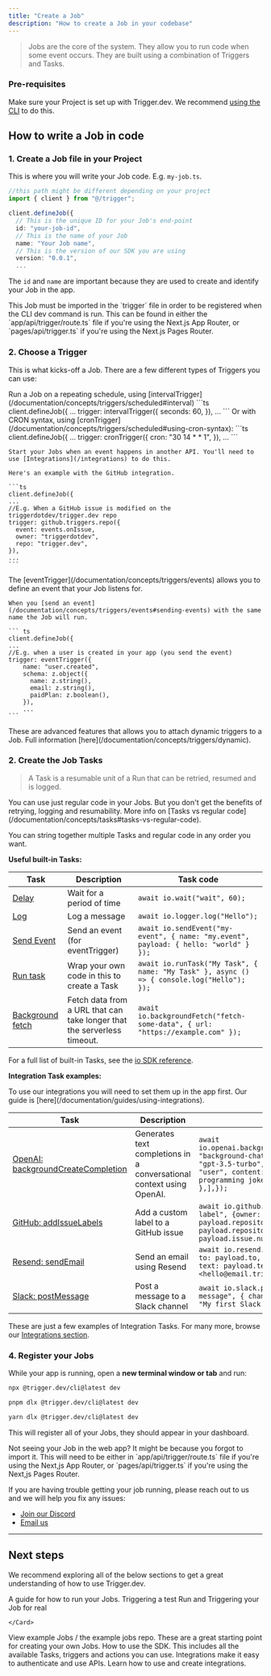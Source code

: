 ```yaml
---
title: "Create a Job"
description: "How to create a Job in your codebase"
---
```


> Jobs are the core of the system. They allow you to run code when some event occurs. They are built using a combination of Triggers and Tasks.

### Pre-requisites

Make sure your Project is set up with Trigger.dev. We recommend [using the CLI](/documentation/quickstart) to do this.

## How to write a Job in code

### 1. Create a Job file in your Project

This is where you will write your Job code. E.g. `my-job.ts`.

```ts
//this path might be different depending on your project
import { client } from "@/trigger";

client.defineJob({
  // This is the unique ID for your Job's end-point
  id: "your-job-id",
  // This is the name of your Job
  name: "Your Job name",
  // This is the version of our SDK you are using
  version: "0.0.1",
  ...
```

The `id` and `name` are important because they are used to create and identify your Job in the app.

<Note>
  This Job must be imported in the `trigger` file in order to be registered when
  the CLI dev command is run. This can be found in either the
  `app/api/trigger/route.ts` file if you're using the Next.js App Router, or
  `pages/api/trigger.ts` if you're using the Next.js Pages Router.
</Note>

### 2. Choose a Trigger

This is what kicks-off a Job. There are a few different types of Triggers you can use:

<Tabs>
  <Tab title="Scheduled">
    Run a Job on a repeating schedule, using [intervalTrigger](/documentation/concepts/triggers/scheduled#interval)
    ```ts
    client.defineJob({
    ...
    trigger: intervalTrigger({
        seconds: 60,
      }),
    ...
    ```
    Or with CRON syntax, using [cronTrigger](/documentation/concepts/triggers/scheduled#using-cron-syntax):
    ```ts
    client.defineJob({
    ...
    trigger: cronTrigger({
        cron: "30 14 * * 1",
      }),
    ...
    ```
  </Tab>
  <Tab title="Webhook">

    Start your Jobs when an event happens in another API. You'll need to use [Integrations](/integrations) to do this.

    Here's an example with the GitHub integration.

    ```ts
    client.defineJob({
    ...
    //E.g. When a GitHub issue is modified on the triggerdotdev/trigger.dev repo
    trigger: github.triggers.repo({
      event: events.onIssue,
      owner: "triggerdotdev",
      repo: "trigger.dev",
    }),
    ...
    ```

  </Tab>
  <Tab title="Event">
    The [eventTrigger](/documentation/concepts/triggers/events) allows you to define an event that your Job listens for. 
    
    When you [send an event](/documentation/concepts/triggers/events#sending-events) with the same name the Job will run.
        
    ``` ts
    client.defineJob({
    ...
    //E.g. when a user is created in your app (you send the event)
    trigger: eventTrigger({
        name: "user.created",
        schema: z.object({
          name: z.string(),
          email: z.string(),
          paidPlan: z.boolean(),
        }),
        ...
    ```

  </Tab>
  <Tab title="Dynamic">
    These are advanced features that allows you to attach dynamic triggers to a Job. Full information [here](/documentation/concepts/triggers/dynamic).
  </Tab>
</Tabs>

### 2. Create the Job Tasks

> A Task is a resumable unit of a Run that can be retried, resumed and is logged.

<Info>
  You can use just regular code in your Jobs. But you don't get the benefits of
  retrying, logging and resumability. More info on [Tasks vs regular
  code](/documentation/concepts/tasks#tasks-vs-regular-code).
</Info>

You can string together multiple Tasks and regular code in any order you want.

**Useful built-in Tasks:**

| Task                                        | Description                                                             | Task code                                                                                  |
| ------------------------------------------- | ----------------------------------------------------------------------- | ------------------------------------------------------------------------------------------ |
| [Delay](/documentation/concepts/delays)     | Wait for a period of time                                               | `await io.wait("wait", 60);`                                                               |
| [Log](/sdk/io/logger)                       | Log a message                                                           | `await io.logger.log("Hello");`                                                            |
| [Send Event](/sdk/io/sendevent)             | Send an event (for eventTrigger)                                        | `await io.sendEvent("my-event", { name: "my.event", payload: { hello: "world" } });`       |
| [Run task](/sdk/io/runtask)                 | Wrap your own code in this to create a Task                             | `await io.runTask("My Task", { name: "My Task" }, async () => { console.log("Hello"); });` |
| [Background fetch](/sdk/io/backgroundfetch) | Fetch data from a URL that can take longer that the serverless timeout. | `await io.backgroundFetch("fetch-some-data", { url: "https://example.com" });`             |

For a full list of built-in Tasks, see the [io SDK reference](/sdk/io).

**Integration Task examples:**

<Note>
  To use our integrations you will need to set them up in the app first. Our
  guide is [here](/documentation/guides/using-integrations).
</Note>

| Task                                                            | Description                                                          | Task code                                                                                                                                                                                                      |
| --------------------------------------------------------------- | -------------------------------------------------------------------- | -------------------------------------------------------------------------------------------------------------------------------------------------------------------------------------------------------------- |
| [OpenAI: backgroundCreateCompletion](/integrations/apis/openai) | Generates text completions in a conversational context using OpenAI. | `await io.openai.backgroundCreateChatCompletion( "background-chat-completion", { model: "gpt-3.5-turbo", messages: [ { role: "user", content: "Create a good programming joke about background jobs", },],});` |
| [GitHub: addIssueLabels](/integrations/apis/github-tasks)       | Add a custom label to a GitHub issue                                 | `await io.github.addIssueLabels("add label", {owner: payload.repository.owner.login, repo: payload.repository.name, issueNumber: payload.issue.number, labels: ["bug"],});`                                    |
| [Resend: sendEmail](/integrations/apis/resend)                  | Send an email using Resend                                           | `await io.resend.sendEmail("send-email", { to: payload.to, subject: payload.subject, text: payload.text, from: "Trigger.dev <hello@email.trigger.dev>", });`                                                   |
| [Slack: postMessage](/integrations/apis/slack)                  | Post a message to a Slack channel                                    | `await io.slack.postMessage("post message", { channel: "C04GWUTDC3W", text: "My first Slack message", });`                                                                                                     |

These are just a few examples of Integration Tasks. For many more, browse our [Integrations section](/integrations/).

### 4. Register your Jobs

While your app is running, open a **new terminal window or tab** and run:

<CodeGroup>

```bash npm
npx @trigger.dev/cli@latest dev
```

```bash pnpm
pnpm dlx @trigger.dev/cli@latest dev
```

```bash yarn
yarn dlx @trigger.dev/cli@latest dev
```

</CodeGroup>

This will register all of your Jobs, they should appear in your dashboard.

<Note>
  Not seeing your Job in the web app? It might be because you forgot to import
  it. This will need to be either in `app/api/trigger/route.ts` file if you're
  using the Next,js App Router, or `pages/api/trigger.ts` if you're using the
  Next,js Pages Router.
</Note>

If you are having trouble getting your job running, please reach out to us and we will help you fix any issues:

- [Join our Discord](https://discord.gg/kA47vcd8P6)
- [Email us](mailto:help@trigger.dev)

---

## Next steps

We recommend exploring all of the below sections to get a great understanding of how to use Trigger.dev.

<CardGroup cols={2}>
  <Card
    title="Running your jobs"
    icon="wand-magic-sparkles"
    href="/documentation/guides/running-jobs"
  >
  A guide for how to run your Jobs. Triggering a test Run and Triggering your Job for real

    </Card>

 <Card title="Example Jobs" icon="slot-machine" href="/examples">
    View example Jobs / the example jobs repo. These are a great starting
    point for creating your own Jobs.
  </Card>
  <Card title="SDK reference" icon="code" href="/sdk">
    How to use the SDK. This includes all the available Tasks, triggers and
    actions you can use.
  </Card>
 
  <Card title="Integrations" icon="grid-2" href="/integrations">
    Integrations make it easy to authenticate and use APIs.
Learn how to use and create integrations.
  </Card>
</CardGroup>
